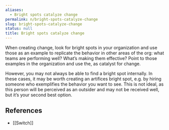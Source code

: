 ```yaml
---
aliases:
  - Bright spots catalyze change
permalink: n/bright-spots-catalyze-change
slug: bright-spots-catalyze-change
status: null
title: Bright spots catalyze change
---
```

When creating change, look for bright spots in your organization and use those as an example to replicate the behavior in other areas of the org: what teams are performing well? What’s making them effective? Point to those examples in the organization and use the, as catalyst for change.

However, you may not always be able to find a bright spot internally. In these cases, it may be worth creating an artifices bright spot, e.g. by hiring someone who exemplifies the behavior you want to see. This is not ideal, as this person will be perceived as an outsider and may not be received well, but it’s your second best option.

## References

- [[Switch]]

